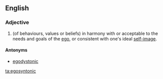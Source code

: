 ==English==

===Adjective===
{{infl|en|adjective}}

# (of behaviours, values or beliefs) in harmony with or acceptable to the needs and goals of the [[ego]], or consistent with one's ideal [[self-image]].

====Antonyms====
* [[egodystonic]]

[[ta:egosyntonic]]